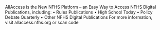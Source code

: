 AllAccess is the New NFHS Platform – an Easy Way to Access NFHS Digital Publications, including: • Rules Publications • High School Today • Policy Debate Quarterly • Other NFHS Digital Publications For more information, visit allaccess.nfhs.org or scan code